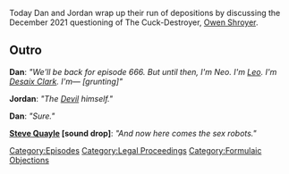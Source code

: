 {{DEFAULTSORT:
    #_EPISODE_0665:Formulaic Objections Part 6
}}{{Episode
    | title           = Formulaic Objections Part 6
    | caption         = Listen to this episode on [https://knowledgefight.libsyn.com/665-formulaic-objections-part-6 Libsyn] [https://open.spotify.com/episode/774rfj9ToL1wfPZSw1ZIm0 Spotify]
    | episodeNumber   = 665
    | length          = 02:33:15
    | airDate         = April 1, 2022
    | episodeType     = [[:Category:Formulaic Objections|Formulaic Objections]]
    | previousEpisode = [[664: Formulaic Objections Part 5]]
    | nextEpisode     = [[666: March 31, 2022]]
}}

{{Stub}}

Today Dan and Jordan wrap up their run of depositions by discussing the December 2021 questioning of The Cuck-Destroyer, [[Owen Shroyer]].

==Outro==

'''Dan''': ''"We'll be back for episode 666. But until then, I'm Neo. I'm [[leo Zagami|Leo]]. I'm [[Desaix Clark]]. I'm— [grunting]"''

'''Jordan''': ''"The [[Satan|Devil]] himself."''

'''Dan''': ''"Sure."''

'''[[Steve Quayle]] [sound drop]''': ''"And now here comes the sex robots."''

[[Category:Episodes]]
[[Category:Legal Proceedings]]
[[Category:Formulaic Objections]]
